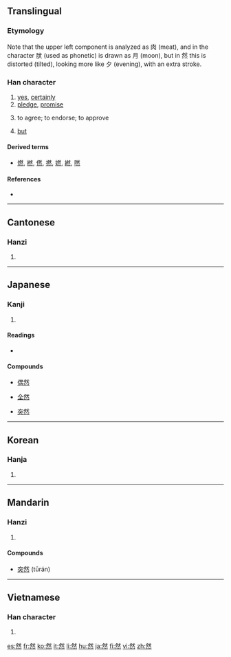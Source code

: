 ==Translingual==
{{stroke order|strokes=12}}

===Etymology===
{{Han compound|肰|火|c1=p|c2=s|t2=fire|ls=psc}}

Note that the upper left component is analyzed as 肉 (meat), and in the character 肰 (used as phonetic) is drawn as 月 (moon), but in 然 this is distorted (tilted), looking more like 夕 (evening), with an extra stroke.

===Han character===
{{Han char|rn=86|rad=火|as=08|sn=12|four=2333<sub>3</sub>|canj=月大火 (BKF)}}

# [[yes]], [[certainly]]
# [[pledge]], [[promise]]
# {{archaic|lang=mul}} to agree; to endorse; to approve
# {{archaic|lang=mul}} [[but]]

====Derived terms====
* [[燃]], [[橪]], [[㒄]], [[撚]], [[㜣]], [[繎]], [[嘫]]

====References====
* {{Han ref|kx=0675.120|dkj=19149|dj=1086.200|hdz=32213.050|uh=7136|ud=28982|bh=B54D|bd=46413}}

----

==Cantonese==

===Hanzi===
{{yue-hanzi|jyut=|y=[[yin4]]}}

# {{defn|Cantonese|sort=火08}}

----

==Japanese==

===Kanji===
{{ja-kanji|rs=火12|grade=4}}

# {{defn|Japanese|sort=火08}}

====Readings====
* {{ja-readings|on=[[ぜん]] (zen), [[ねん]] (nen)|kun=[[もえる]] (moeru), [[しかれども]] (shikaredomo), [[しかして]] (shikashite)}}

====Compounds====
{{top4}}
* [[偶然]]
{{mid4}}
* [[全然]]
{{mid4}}
* [[突然]]
{{mid4}}
{{bottom}}

----

==Korean==

===Hanja===
{{ko-hanja|hangeul=[[연]]|eumhun=|rv=yeon|mr=yŏn|y=yen}}

# {{defn|Korean|sort=火08}}

----

==Mandarin==

===Hanzi===
{{cmn-hanzi|pin=[[rán]] ([[ran2]])|wg=[[jan2|jan<sup>2</sup>]]}}

# {{defn|Mandarin|sort=火08}}

====Compounds====
* [[突然]] (tūrán)

----

==Vietnamese==

===Han character===
{{vi-hantu|[[nhiên]], [[nhen]], [[nhơn]]|rs=火08}}

# {{defn|Vietnamese|sort=火08}}

[[es:然]]
[[fr:然]]
[[ko:然]]
[[it:然]]
[[li:然]]
[[hu:然]]
[[ja:然]]
[[fi:然]]
[[vi:然]]
[[zh:然]]